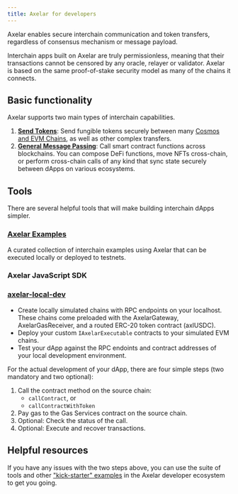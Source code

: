```yaml
---
title: Axelar for developers
---
```


Axelar enables secure interchain communication and token transfers, regardless of consensus mechanism or message payload.

Interchain apps built on Axelar are truly permissionless, meaning that their transactions cannot be censored by any oracle, relayer or validator. Axelar is based on the same proof-of-stake security model as many of the chains it connects.

## Basic functionality

Axelar supports two main types of interchain capabilities.

1. **[Send Tokens](./send-tokens/overview)**: Send fungible tokens securely between many [Cosmos and EVM Chains](https://axelarscan.io/), as well as other complex transfers.
2. **[General Message Passing](./general-message-passing/overview)**: Call smart contract functions across blockchains. You can compose DeFi functions, move NFTs cross-chain, or perform cross-chain calls of any kind that sync state securely between dApps on various ecosystems.

## Tools
There are several helpful tools that will make building interchain dApps simpler.

### [Axelar Examples](https://github.com/axelarnetwork/axelar-examples)
A curated collection of interchain examples using Axelar that can be executed locally or deployed to testnets.

### Axelar JavaScript SDK

### [axelar-local-dev](https://github.com/axelarnetwork/axelar-local-dev)

* Create locally simulated chains with RPC endpoints on your localhost. These chains come preloaded with the AxelarGateway, AxelarGasReceiver, and a routed ERC-20 token contract (axlUSDC).
* Deploy your custom `IAxelarExecutable` contracts to your simulated EVM chains.
* Test your dApp against the RPC endoints and contract addresses of your local development environment.


For the actual development of your dApp, there are four simple steps (two mandatory and two optional):
1. Call the contract method on the source chain:
    - `callContract`, or
    - `callContractWithToken`
2. Pay gas to the Gas Services contract on the source chain.
3. Optional: Check the status of the call.
4. Optional: Execute and recover transactions.


## Helpful resources
If you have any issues with the two steps above, you can use the suite of tools and other ["kick-starter" examples](https://github.com/axelarnetwork/axelar-examples) in the Axelar developer ecosystem to get you going.


